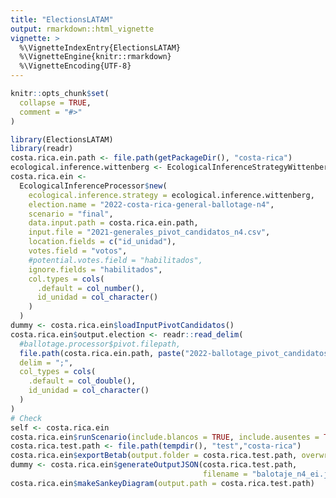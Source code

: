 ```yaml
---
title: "ElectionsLATAM"
output: rmarkdown::html_vignette
vignette: >
  %\VignetteIndexEntry{ElectionsLATAM}
  %\VignetteEngine{knitr::rmarkdown}
  %\VignetteEncoding{UTF-8}
---
```


```r
knitr::opts_chunk$set(
  collapse = TRUE,
  comment = "#>"
)
```

```r
library(ElectionsLATAM)
library(readr)
costa.rica.ein.path <- file.path(getPackageDir(), "costa-rica")
ecological.inference.wittenberg <- EcologicalInferenceStrategyWittenbergEtAl$new()
costa.rica.ein <-
  EcologicalInferenceProcessor$new(
    ecological.inference.strategy = ecological.inference.wittenberg,
    election.name = "2022-costa-rica-general-ballotage-n4",
    scenario = "final",
    data.input.path = costa.rica.ein.path,
    input.file = "2021-generales_pivot_candidatos_n4.csv",
    location.fields = c("id_unidad"),
    votes.field = "votos",
    #potential.votes.field = "habilitados",
    ignore.fields = "habilitados",
    col.types = cols(
      .default = col_number(),
      id_unidad = col_character()
    )
  )
dummy <- costa.rica.ein$loadInputPivotCandidatos()
costa.rica.ein$output.election <- readr::read_delim(
  #ballotage.processor$pivot.filepath,
  file.path(costa.rica.ein.path, paste("2022-ballotage_pivot_candidatos_n4.csv", sep = "_")),
  delim = ";",
  col_types = cols(
    .default = col_double(),
    id_unidad = col_character()
  )
)
# Check
self <- costa.rica.ein
costa.rica.ein$runScenario(include.blancos = TRUE, include.ausentes = TRUE)
costa.rica.test.path <- file.path(tempdir(), "test","costa-rica")
costa.rica.ein$exportBetab(output.folder = costa.rica.test.path, overwrite = TRUE)
dummy <- costa.rica.ein$generateOutputJSON(costa.rica.test.path,
                                           filename = "balotaje_n4_ei.json")
costa.rica.ein$makeSankeyDiagram(output.path = costa.rica.test.path)

```
